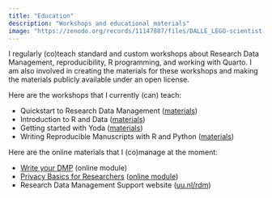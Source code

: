 ```yaml
---
title: "Education"
description: "Workshops and educational materials"
image: "https://zenodo.org/records/11147887/files/DALLE_LEGO-scientist-sharing-data.jpg"
---
```


I regularly (co)teach standard and custom workshops about Research Data Management, reproducibility, R programming, and working with Quarto. I am also involved in creating the materials for these workshops and making the materials publicly available under an open license.

Here are the workshops that I currently (can) teach:

- Quickstart to Research Data Management ([materials](https://doi.org/10.5281/zenodo.7152332))
- Introduction to R and Data ([materials](https://utrechtuniversity.github.io/workshop-introduction-to-R-and-data/))
- Getting started with Yoda ([materials](https://doi.org/10.5281/zenodo.10785359))
- Writing Reproducible Manuscripts with R and Python ([materials](https://utrechtuniversity.github.io/workshop-reproducible-manuscripts/))

Here are the online materials that I (co)manage at the moment:

- [Write your DMP](https://www.uu.nl/en/research/research-data-management/training-workshops/online-training-learn-to-write-your-dmp) (online module)
- [Privacy Basics for Researchers](https://www.uu.nl/en/research/research-data-management/workshops/privacy-basics-online-training) ([online module](https://doi.org/10.5281/zenodo.7930571))
- Research Data Management Support website ([uu.nl/rdm](https://uu.nl/rdm))

